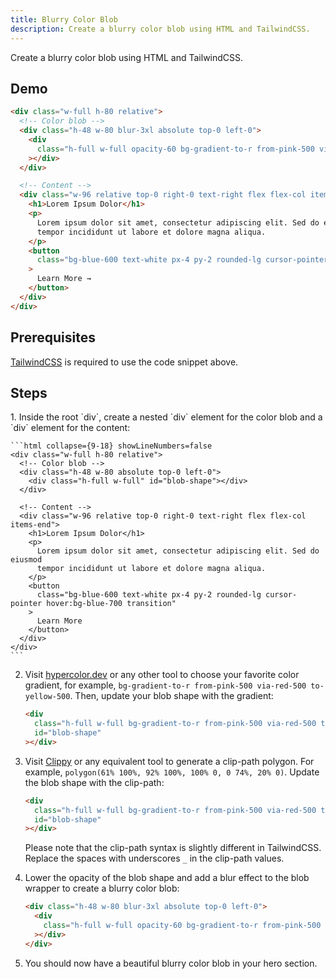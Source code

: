 ```yaml
---
title: Blurry Color Blob
description: Create a blurry color blob using HTML and TailwindCSS.
---
```


Create a blurry color blob using HTML and TailwindCSS.

## Demo


```html live title="index.html" collapse={11-20}
<div class="w-full h-80 relative">
  <!-- Color blob -->
  <div class="h-48 w-80 blur-3xl absolute top-0 left-0">
    <div
      class="h-full w-full opacity-60 bg-gradient-to-r from-pink-500 via-red-500 to-yellow-500 [clip-path:polygon(61%_100%,92%_100%,100%_0,0_74%,20%_0)]"
    ></div>
  </div>

  <!-- Content -->
  <div class="w-96 relative top-0 right-0 text-right flex flex-col items-end">
    <h1>Lorem Ipsum Dolor</h1>
    <p>
      Lorem ipsum dolor sit amet, consectetur adipiscing elit. Sed do eiusmod
      tempor incididunt ut labore et dolore magna aliqua.
    </p>
    <button
      class="bg-blue-600 text-white px-4 py-2 rounded-lg cursor-pointer hover:bg-blue-700 transition"
    >
      Learn More →
    </button>
  </div>
</div>
```

## Prerequisites

[TailwindCSS](https://tailwindcss.com/) is required to use the code snippet above.

## Steps

<Steps>
1. Inside the root `div`, create a nested `div` element for the color blob and a `div` element for the content:
    
    ```html collapse={9-18} showLineNumbers=false
    <div class="w-full h-80 relative">
      <!-- Color blob -->
      <div class="h-48 w-80 absolute top-0 left-0">
        <div class="h-full w-full" id="blob-shape"></div>
      </div>
      
      <!-- Content -->
      <div class="w-96 relative top-0 right-0 text-right flex flex-col items-end">
        <h1>Lorem Ipsum Dolor</h1>
        <p>
          Lorem ipsum dolor sit amet, consectetur adipiscing elit. Sed do eiusmod
          tempor incididunt ut labore et dolore magna aliqua.
        </p>
        <button
          class="bg-blue-600 text-white px-4 py-2 rounded-lg cursor-pointer hover:bg-blue-700 transition"
        >
          Learn More
        </button>
      </div>
    </div>
    ```
  
2. Visit [hypercolor.dev](https://hypercolor.dev/) or any other tool to choose your favorite color gradient, for example, `bg-gradient-to-r from-pink-500 via-red-500 to-yellow-500`. Then, update your blob shape with the gradient:

    ```html ins="bg-gradient-to-r from-pink-500 via-red-500 to-yellow-500" showLineNumbers=false
    <div
      class="h-full w-full bg-gradient-to-r from-pink-500 via-red-500 to-yellow-500"
      id="blob-shape"
    ></div>
    ```

3.  Visit [Clippy](https://bennettfeely.com/clippy/) or any equivalent tool to generate a clip-path polygon. For example, `polygon(61% 100%, 92% 100%, 100% 0, 0 74%, 20% 0)`. Update the blob shape with the clip-path:

    ```html ins="[clip-path:polygon(61%_100%,92%_100%,100%_0,0_74%,20%_0)]" showLineNumbers=false
    <div
      class="h-full w-full bg-gradient-to-r from-pink-500 via-red-500 to-yellow-500 [clip-path:polygon(61%_100%,92%_100%,100%_0,0_74%,20%_0)]"
      id="blob-shape"
    ></div>
    ```

    Please note that the clip-path syntax is slightly different in TailwindCSS.
    Replace the spaces with underscores `_` in the clip-path values.

4.  Lower the opacity of the blob shape and add a blur effect to the blob wrapper to create a blurry color blob:

    ```html ins="blur-3xl" ins="opacity-60" showLineNumbers=false
    <div class="h-48 w-80 blur-3xl absolute top-0 left-0">
      <div
        class="h-full w-full opacity-60 bg-gradient-to-r from-pink-500 via-red-500 to-yellow-500 [clip-path:polygon(61%_100%,92%_100%,100%_0,0_74%,20%_0)]"
      ></div>
    </div>
    ```

5.  You should now have a beautiful blurry color blob in your hero section.

</Steps>

